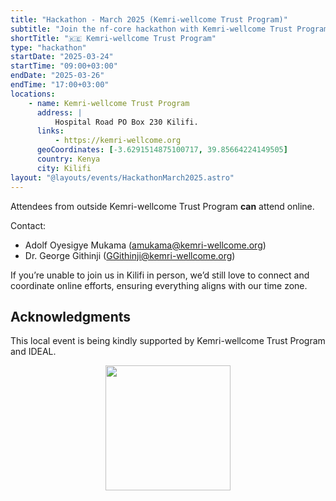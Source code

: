 ```yaml
---
title: "Hackathon - March 2025 (Kemri-wellcome Trust Program)"
subtitle: "Join the nf-core hackathon with Kemri-wellcome Trust Program in Kilifi, Kenya"
shortTitle: "🇰🇪 Kemri-wellcome Trust Program"
type: "hackathon"
startDate: "2025-03-24"
startTime: "09:00+03:00"
endDate: "2025-03-26"
endTime: "17:00+03:00"
locations:
    - name: Kemri-wellcome Trust Program
      address: |
          Hospital Road PO Box 230 Kilifi.
      links:
          - https://kemri-wellcome.org
      geoCoordinates: [-3.6291514875100717, 39.85664224149505]
      country: Kenya
      city: Kilifi
layout: "@layouts/events/HackathonMarch2025.astro"
---
```


Attendees from outside Kemri-wellcome Trust Program **can** attend online.

Contact:

- Adolf Oyesigye Mukama ([amukama@kemri-wellcome.org](mailto:amukama@kemri-wellcome.org))
- Dr. George Githinji ([GGithinji@kemri-wellcome.org](mailto:GGithinji@kemri-wellcome.org))

If you’re unable to join us in Kilifi in person, we’d still love to connect and coordinate online efforts, ensuring everything aligns with our time zone.

## Acknowledgments

This local event is being kindly supported by Kemri-wellcome Trust Program and IDEAL.

<div style="text-align: center;">
    <img src="https://surveyengine.com/wp-content/uploads/2024/09/KEMRI-logo-1-1.png" width="200"></img>
</div>
